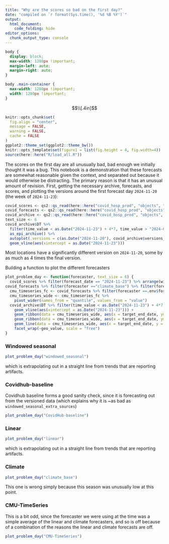 ```yaml
---
title: "Why are the scores so bad on the first day?"
date: "compiled on `r format(Sys.time(), '%d %B %Y')`"
output:
  html_document:
    code_folding: hide
editor_options:
  chunk_output_type: console
---
```


```css
body {
  display: block;
  max-width: 1280px !important;
  margin-left: auto;
  margin-right: auto;
}

body .main-container {
  max-width: 1280px !important;
  width: 1280px !important;
}
```

$$\\[.4in]$$

```r
knitr::opts_chunk$set(
  fig.align = "center",
  message = FALSE,
  warning = FALSE,
  cache = FALSE
)
ggplot2::theme_set(ggplot2::theme_bw())
knitr::opts_template$set(figure1 = list(fig.height = 4, fig.width=4))
source(here::here("R/load_all.R"))
```

The scores on the first day are all unusually bad, bad enough we initially thought it was a bug.
This notebook is a demonstration that these forecasts are somewhat reasonable given the context, and separated out because it would otherwise be distracting.
The primary reason is that it has an unusual amount of revision.
First, getting the necessary archive, forecasts, and scores, and plotting the versions around the first forecast day `2024-11-20` (the week of `2024-11-23`):

```r
covid_scores <- qs2::qs_read(here::here("covid_hosp_prod", "objects", "scores"))
covid_forecasts <- qs2::qs_read(here::here("covid_hosp_prod", "objects", "joined_forecasts_and_ensembles"))
covid_archive <- qs2::qs_read(here::here("covid_hosp_prod", "objects", "nhsn_archive_data"))
text_size <- 6
covid_archive$DT %>%
  filter(time_value < as.Date("2024-11-23") + 4*7, time_value > "2024-09-01") %>%
  as_epi_archive() %>%
  autoplot(.versions = c(as.Date("2024-11-20"), covid_archive$versions_end)) + 
  geom_vline(aes(xintercept = as.Date("2024-11-23")))
```

Most locations have a significantly different version on `2024-11-20`, some by as much as 4 times the final version.

Building a function to plot the different forecasters
```r
plot_problem_day <- function(forecaster, text_size = 6) {
  covid_scores %>% filter(forecast_date == "2024-11-23") %>% arrange(wis) 
covid_forecasts %>% filter(forecaster =="climate_base") %>% filter(forecast_date == "2024-11-23")
  cmu_timeseries_fc <- covid_forecasts %>% filter(forecaster ==.env$forecaster) %>% filter(forecast_date == "2024-11-23")
  cmu_timeseries_wide <- cmu_timeseries_fc %>%
    pivot_wider(names_from = "quantile", values_from = "value")
  covid_archive$DT %>% filter(time_value < as.Date("2024-11-23") + 4*7, time_value > "2024-09-01") %>% as_epi_archive() %>% autoplot() +
    geom_vline(aes(xintercept = as.Date("2024-11-23"))) +
    geom_ribbon(data = cmu_timeseries_wide, aes(x = target_end_date, ymin = `0.1`, ymax = `0.9`), alpha = 0.3) +
    geom_ribbon(data = cmu_timeseries_wide, aes(x = target_end_date, ymin = `0.25`, ymax = `0.75`), alpha = 0.3) +
    geom_line(data = cmu_timeseries_wide, aes(x = target_end_date, y = `0.5`)) +
    facet_wrap(~geo_value, scale = "free")
}
```

### Windowed seasonal
```r
plot_problem_day("windowed_seasonal")
```

which is extrapolating out in a straight line from trends that are reporting artifacts.

### Covidhub-baseline
Covidhub baseline forms a good sanity check, since it is forecasting out from the versioned data (which explains why it is ~as  bad as `windowed_seasonal_extra_sources`)

```r
plot_problem_day("CovidHub-baseline")
```

### Linear
```r
plot_problem_day("linear")
```

which is extrapolating out in a straight line from trends that are reporting artifacts.

### Climate
```r
plot_problem_day("climate_base")
```

This one is wrong simply because this season was unusually low at this point.

### CMU-TimeSeries
This is a bit odd, since the forecaster we were using at the time was a simple average of the linear and climate forecasters, and so is off because of a combination of the reasons the linear and climate forecasts are off.

```r
plot_problem_day("CMU-TimeSeries")
```
